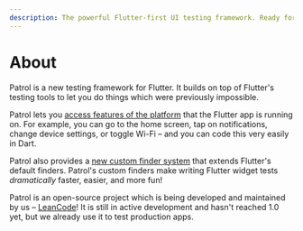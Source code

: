```yaml
---
description: The powerful Flutter-first UI testing framework. Ready for action!
---
```


# About

Patrol is a new testing framework for Flutter. It builds on top of Flutter's
testing tools to let you do things which were previously impossible.

Patrol lets you [access features of the platform][native] that the Flutter app
is running on. For example, you can go to the home screen, tap on notifications,
change device settings, or toggle Wi-Fi – and you can code this very easily in
Dart.

Patrol also provides a [new custom finder system][custom-finders] that extends
Flutter's default finders. Patrol's custom finders make writing Flutter widget
tests _dramatically_ faster, easier, and more fun!

Patrol is an open-source project which is being developed and maintained by us –
[LeanCode][leancode]! It is still in active development and hasn't reached 1.0
yet, but we already use it to test production apps.

[leancode]: https://leancode.co
[native]: /native/overview
[custom-finders]: /custom-finders/overview
